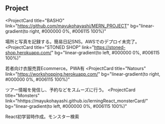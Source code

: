 ## Project

<ProjectCard
  title="BASHO"
  link="https://github.com/mayukohayashi/MERN_PROJECT"
  bg="linear-gradient(to right, #000000 0%, #006115 100%)"
>
  場所と写真を記録する。簡易日記SNS。AWSでのデプロイ未完了。
</ProjectCard>
<ProjectCard
  title="STONED SHOP"
  link="https://stoned-shop.herokuapp.com/"
  bg="linear-gradient(to left, #000000 0%, #006115 100%)"
>
  若者向け衣服売買Ecommerce。PWA有
</ProjectCard>
<ProjectCard
  title="Natours"
  link="https://workshopping.herokuapp.com/"
  bg="linear-gradient(to right, #000000 0%, #006115 100%)"
>
  ツアー情報を発信し、予約などをスムーズに行う。
</ProjectCard>
<ProjectCard
  title="Monsters"
  link="hhttps://mayukohayashi.github.io/lerningReact_monsterCard/"
  bg="linear-gradient(to left, #000000 0%, #006115 100%)"
>
  React初学習時作成。モンスター検索
</ProjectCard>
